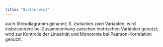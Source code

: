 ```yaml
---
title: "Scatterplot"
---
```


auch Streudiagramm genannt; S. zwischen zwei Variablen; wird insbesondere bei Zusammenhang zwischen metrischen Variablen genutzt; wird zur Kontrolle der Linearität und Monotonie bei Pearson-Korrelation genutzt.


